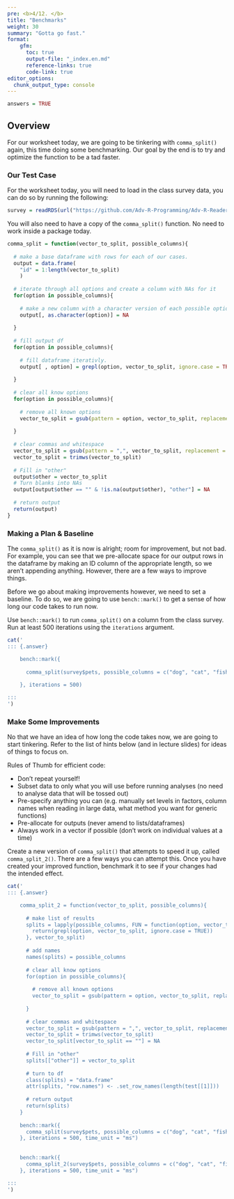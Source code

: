 ```yaml
---
pre: <b>4/12. </b>
title: "Benchmarks"
weight: 30
summary: "Gotta go fast."
format:
    gfm:
      toc: true
      output-file: "_index.en.md"
      reference-links: true
      code-link: true
editor_options: 
  chunk_output_type: console
---
```


```r
answers = TRUE
```

## Overview

For our worksheet today, we are going to be tinkering with `comma_split()` again, this time doing some benchmarking. Our goal by the end is to try and optimize the function to be a tad faster. 



### Our Test Case

For the worksheet today, you will need to load in the class survey data, you can do so by running the following:

```r
survey = readRDS(url("https://github.com/Adv-R-Programming/Adv-R-Reader/raw/main/class_survey.rds"))
```

You will also need to have a copy of the `comma_split()` function. No need to work inside a package today.

```r
comma_split = function(vector_to_split, possible_columns){
  
  # make a base dataframe with rows for each of our cases.
  output = data.frame(
    "id" = 1:length(vector_to_split)
    )
  
  # iterate through all options and create a column with NAs for it
  for(option in possible_columns){
    
    # make a new column with a character version of each possible option.
    output[, as.character(option)] = NA
    
  }
  
  # fill output df
  for(option in possible_columns){
    
    # fill dataframe iterativly.
    output[ , option] = grepl(option, vector_to_split, ignore.case = TRUE)
    
  }
  
  # clear all know options
  for(option in possible_columns){
    
    # remove all known options
    vector_to_split = gsub(pattern = option, vector_to_split, replacement = "", ignore.case = TRUE)
    
  }
  
  # clear commas and whitespace
  vector_to_split = gsub(pattern = ",", vector_to_split, replacement = "", ignore.case = TRUE)
  vector_to_split = trimws(vector_to_split)
  
  # Fill in "other"
  output$other = vector_to_split
  # Turn blanks into NAs
  output[output$other == "" & !is.na(output$other), "other"] = NA
  
  # return output
  return(output)
}
```

### Making a Plan & Baseline

The `comma_split()` as it is now is alright; room for improvement, but not bad. For example, you can see that we pre-allocate space for our output rows in the dataframe by making an ID column of the appropriate length, so we aren't appending anything. However, there are a few ways to improve things.

Before we go about making improvements however, we need to set a baseline. To do so, we are going to use `bench::mark()` to get a sense of how long our code takes to run now.

::: {.question}
Use `bench::mark()` to run `comma_split()` on a column from the class survey. Run at least 500 iterations using the `iterations` argument.
:::

```r
cat('
::: {.answer}

    bench::mark({
      
      comma_split(survey$pets, possible_columns = c("dog", "cat", "fish", "bird", "reptile", "rock", "none"))
      
    }, iterations = 500)

:::
')
```

### Make Some Improvements

No that we have an idea of how long the code takes now, we are going to start tinkering. Refer to the list of hints below (and in lecture slides) for ideas of things to focus on.

Rules of Thumb for efficient code:

* Don't repeat yourself!
* Subset data to only what you will use before running analyses (no need to analyse data that will be tossed out)
* Pre-specify anything you can (e.g. manually set levels in factors, column names when reading in large data, what method you want for generic functions)
* Pre-allocate for outputs (never amend to lists/dataframes)
* Always work in a vector if possible (don't work on individual values at a time)

::: {.question}
Create a new version of `comma_split()` that attempts to speed it up, called `comma_split_2()`. There are a few ways you can attempt this. Once you have created your improved function, benchmark it to see if your changes had the intended effect.
:::

```r
cat('
::: {.answer}

    comma_split_2 = function(vector_to_split, possible_columns){
      
      # make list of results
      splits = lapply(possible_columns, FUN = function(option, vector_to_split){
        return(grepl(option, vector_to_split, ignore.case = TRUE))
      }, vector_to_split)
    
      # add names
      names(splits) = possible_columns
    
      # clear all know options
      for(option in possible_columns){
        
        # remove all known options
        vector_to_split = gsub(pattern = option, vector_to_split, replacement = "", ignore.case = TRUE)
        
      }
      
      # clear commas and whitespace
      vector_to_split = gsub(pattern = ",", vector_to_split, replacement = "", ignore.case = TRUE)
      vector_to_split = trimws(vector_to_split)
      vector_to_split[vector_to_split == ""] = NA
      
      # Fill in "other"
      splits[["other"]] = vector_to_split
      
      # turn to df
      class(splits) = "data.frame"
      attr(splits, "row.names") <- .set_row_names(length(test[[1]]))
      
      # return output
      return(splits)
    }
    
    bench::mark({
      comma_split(survey$pets, possible_columns = c("dog", "cat", "fish", "bird", "reptile", "rock", "none"))
    }, iterations = 500, time_unit = "ms")
    
    
    bench::mark({
      comma_split_2(survey$pets, possible_columns = c("dog", "cat", "fish", "bird", "reptile", "rock", "none"))
    }, iterations = 500, time_unit = "ms")

:::
')
```



